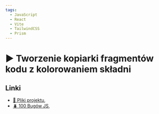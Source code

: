 ```yaml
---
tags:
  - JavaScript
  - React
  - Vite
  - TailwindCSS
  - Prism
---
```



# ▶️ Tworzenie kopiarki fragmentów kodu z kolorowaniem składni

<YouTubePlayer videoId="lWg5isLpDCo" />

## Linki

- [💾 Pliki projektu](https://github.com/codisity/snippet-copier),
- [🪲 100 Bugów JS](https://codisity.pl/100-bugow-js),
